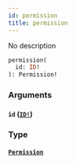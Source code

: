 ```yaml
---
id: permission
title: permission
---
```


No description

```graphql
permission(
  id: ID!
): Permission!

```

### Arguments

#### `id` ([`ID!`](/docs/graphql/scalars/id))

### Type

#### [`Permission`](/docs/graphql/objects/permission)
